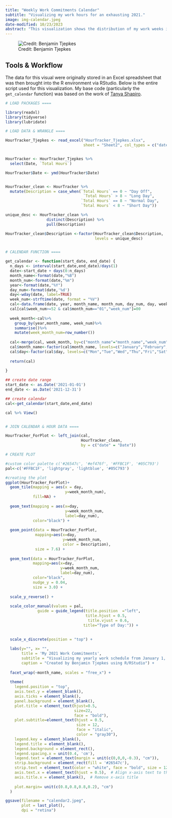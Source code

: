 ```yaml
---
title: "Weekly Work Commitments Calendar"
subtitle: "Visualizing my work hours for an exhausting 2021."
image: img-calendar.jpeg
date-modified: 10/23/2023
abstract: "This visualization shows the distribution of my work weeks in 2021 as reported on my timesheet. Production was completed in RStudio following an elequent code example from [Tanya Shapiro](https://tanyaviz.com/)."
---
```


![Credit: Benjamin Tjepkes](img-calendar.jpeg)


## Tools & Workflow

The data for this visual were originally stored in an Excel spreadsheet that was then brought into the R environment via RStudio. Below is the entire script used for this visualization. My base code (particularly the `get_calendar` function) was based on the work of [Tanya Shapiro](https://tanyaviz.com/).

```r
# LOAD PACKAGES ====

library(readxl)
library(tidyverse)
library(lubridate)

# LOAD DATA & WRANGLE ====

HourTracker_Tjepkes <- read_excel("HourTracker_Tjepkes.xlsx", 
                                  sheet = "Sheet2", col_types = c("date", "numeric", "numeric", "numeric", "numeric", "numeric", "numeric", "numeric", "numeric", "numeric",  "numeric", "numeric", "numeric", "numeric", "numeric", "numeric"))


HourTracker <- HourTracker_Tjepkes %>% 
  select(Date, `Total Hours`)

HourTracker$Date <- ymd(HourTracker$Date)


HourTracker_clean <- HourTracker %>% 
  mutate(Description = case_when(`Total Hours` == 0 ~ "Day Off",
                                  `Total Hours` > 8 ~ "Long Day",
                                 `Total Hours` == 8 ~ "Normal Day",
                                 `Total Hours` < 8 ~ "Short Day"))

unique_desc <- HourTracker_clean %>% 
                  distinct(Description) %>% 
                  pull(Description)

HourTracker_clean$Description <-factor(HourTracker_clean$Description,
                                       levels = unique_desc)


# CALENDAR FUNCTION ====

get_calendar <- function(start_date, end_date) {
  n_days <- interval(start_date,end_date)/days(1)
  date<-start_date + days(0:n_days)
  month_name<-format(date,"%B")
  month_num<-format(date,"%m")
  year<-format(date,"%Y")
  day_num<-format(date,'%d')
  day<-wday(date, label=TRUE)
  week_num<-strftime(date, format = "%V")
  cal<-data.frame(date, year, month_name, month_num, day_num, day, week_num)
  cal[cal$week_num>=52 & cal$month_num=="01","week_num"]=00
  
  week_month<-cal%>% 
    group_by(year,month_name, week_num)%>%
    summarise()%>%
    mutate(week_month_num=row_number())
  
  cal<-merge(cal, week_month, by=c("month_name"="month_name","week_num"="week_num","year"="year"))
  cal$month_name<-factor(cal$month_name, levels=c("January","February","March","April","May","June","July","August","September","October","November","December"))
  cal$day<-factor(cal$day, levels=c("Mon","Tue","Wed","Thu","Fri","Sat","Sun"))
  
  return(cal)
  
}

## create date range
start_date <- as.Date('2021-01-01')
end_date <- as.Date('2021-12-31')

## create calendar
cal<-get_calendar(start_date,end_date)

cal %>% View()


# JOIN CALENDAR & HOUR DATA ====

HourTracker_ForPlot <- left_join(cal,
                                 HourTracker_clean,
                                 by = c("date" = "Date"))

# CREATE PLOT

#custom color palette c('#26547c', '#ef476f', '#FFBC1F', '#05C793')
pal<-c('#FFBC1F', 'lightgray', 'lightblue', '#05C793')

#creating the plot
ggplot(HourTracker_ForPlot)+
  geom_tile(mapping = aes(x = day,
                          y=week_month_num),
            fill=NA) +
  
  geom_text(mapping = aes(x=day,
                          y=week_month_num,
                          label=day_num),
            color="black") +
  
  geom_point(data = HourTracker_ForPlot,
             mapping=aes(x=day,
                         y=week_month_num,
                         color = Description),
             size = 7.6) +
  
  geom_text(data = HourTracker_ForPlot,
            mapping=aes(x=day,
                        y=week_month_num,
                        label=day_num),
            color="black",
            nudge_y = 0.04,
            size = 3.0) +
  
  scale_y_reverse() +
  
  scale_color_manual(values = pal,
              guide = guide_legend(title.position  ="left",
                                   title.hjust = 0.5,
                                    title.vjust = 0.6,
                                  title="Type of Day:")) +

  
  scale_x_discrete(position = "top") +
  
  labs(y="", x= "", 
       title = 'My 2021 Work Commitments',
       subtitle = "Visualizing my yearly work schedule from January 1, 2021 to December 31, 2021",
       caption = "Created by Benjamin Tjepkes using R/RStudio") +
  
  facet_wrap(~month_name, scales = "free_x") +
  
  theme(
    legend.position = "top",
    axis.text.y = element_blank(),
    axis.ticks = element_blank(),
    panel.background = element_blank(),
    plot.title = element_text(hjust=0.5,
                              size=22,
                              face = "bold"),
    plot.subtitle=element_text(hjust = 0.5,
                               size = 12,
                               face = "italic",
                               color = "gray30"),
    legend.key = element_blank(),
    legend.title = element_blank(),
    legend.background = element_rect(),
    legend.spacing.x = unit(0.4, 'cm'),
    legend.text = element_text(margin = unit(c(0,0,0,-0.3), "cm")),
    strip.background = element_rect(fill = '#26547c'),
    strip.text = element_text(color = "white", face = "bold", size = 12),
    axis.text.x = element_text(hjust = 0.5),  # Align x-axis text to the top
    axis.title.x = element_blank(),  # Remove x-axis title
    
    plot.margin= unit(c(0.8,0.8,0.8,0.2), "cm")
  )

ggsave(filename = "calendar2.jpeg",
       plot = last_plot(),
       dpi = "retina")

```